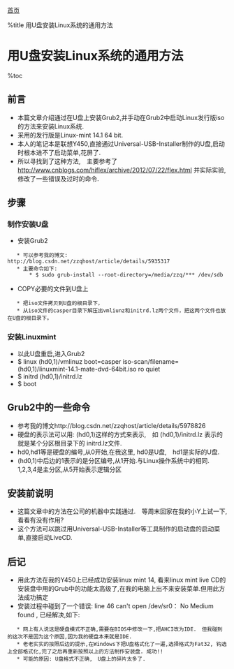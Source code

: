 [[首页]]

%title 用U盘安装Linux系统的通用方法
=用U盘安装Linux系统的通用方法=

%toc

==前言==
* 本篇文章介绍通过在U盘上安装Grub2,并手动在Grub2中启动Linux发行版iso的方法来安装Linux系统.
* 采用的发行版是Linux-mint 14.1 64 bit.
* 本人的笔记本是联想Y450,直接通过Universal-USB-Installer制作的U盘,启动时根本进不了启动菜单,花屏了.
* 所以寻找到了这种方法,　主要参考了 http://www.cnblogs.com/hiflex/archive/2012/07/22/flex.html 并实际实验,修改了一些错误及过时的命令.

==步骤==

===制作安装U盘===
* 安装Grub2
    * 可以参考我的博文:　http://blog.csdn.net/zzqhost/article/details/5935317
    * 主要命令如下:
        * $ sudo grub-install --root-directory=/media/zzq/*** /dev/sdb

* COPY必要的文件到U盘上
    * 把iso文件拷贝到U盘的根目录下，
    * 从iso文件的casper目录下解压出vmliunz和initrd.lz两个文件，把这两个文件也放在U盘的根目录下。

===安装Linuxmint===
* 以此U盘重启,进入Grub2
* $ linux (hd0,1)/vmlinuz boot=casper iso-scan/filename=(hd0,1)/linuxmint-14.1-mate-dvd-64bit.iso ro quiet
* $ initrd (hd0,1)/initrd.lz
* $ boot 

==Grub2中的一些命令==
* 参考我的博文http://blog.csdn.net/zzqhost/article/details/5978826
* 硬盘的表示法可以用: (hd0,1)这样的方式来表示,　如 (hd0,1)/initrd.lz 表示的就是某个分区根目录下的 initrd.lz文件.
* hd0,hd1等是硬盘的编号,从0开始,在我这里, hd0是U盘,　hd1是实际的U盘.
* (hd0,1)中后边的1表示的是分区编号,从1开始.与Linux操作系统中的相同.　1,2,3,4是主分区,从5开始表示逻辑分区

==安装前说明==
* 这篇文章中的方法在公司的机器中实践通过.　等周末回家在我的小Y上试一下,看看有没有作用?
* 这个方法可以跳过用Universal-USB-Installer等工具制作的启动盘的启动菜单,直接启动LiveCD.

==后记==
* 用此方法在我的Y450上已经成功安装linux mint 14, 看来linux mint live CD的安装盘中用的Grub中的功能太高级了,在我的电脑上出不来安装菜单.但用此方法成功搞定
* 安装过程中碰到了一个错误: line 46 can't open /dev/sr0： No Medium found , 已经解决,如下:
    * 网上有人说这是硬盘模式不正确,需要在BIOS中修改一下,把AHCI改为IDE.　但我碰到的这次不是因为这个原因,因为我的硬盘本来就是IDE.
    * 老老实实的按照后边的提示,在Windows下把U盘格式化了一遍,选择格式为Fat32, 钩选上全部格式化,完了之后再重新按照以上的方法制作安装盘. 成功!!
    * 可能的原因: U盘格式不正确,　U盘上的碎片太多了.

